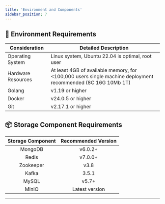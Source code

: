 ```yaml
---
title: 'Environment and Components'
sidebar_position: 7
---
```


## 🌟 Environment Requirements

| **Consideration** | **Detailed Description**                                     |
|-------------------|--------------------------------------------------------------|
| Operating System  | Linux system, Ubuntu 22.04 is optimal, root user             |
| Hardware Resources| At least 4GB of available memory, for <100,000 users single machine deployment recommended (8C 16G 10Mb 1T) |
| Golang            | v1.19 or higher                                              |
| Docker            | v24.0.5 or higher                                            |
| Git               | v2.17.1 or higher                                            |

## 📦 Storage Component Requirements

| **Storage Component** | **Recommended Version** |
|:---------------------:|:-----------------------:|
| MongoDB               | v6.0.2+                 |
| Redis                 | v7.0.0+                 |
| Zookeeper             | v3.8                    |
| Kafka                 | 3.5.1                   |
| MySQL                 | v5.7+                   |
| MinIO                 | Latest version          |

---